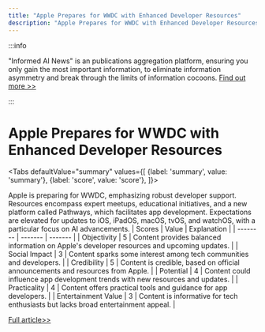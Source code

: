 ```yaml
---
title: "Apple Prepares for WWDC with Enhanced Developer Resources"
description: "Apple Prepares for WWDC with Enhanced Developer Resources"
---
```



:::info

"Informed AI News" is an publications aggregation platform, ensuring you only gain the most important information, to eliminate information asymmetry and break through the limits of information cocoons.  [Find out more >>](/docs/guides)

:::

# Apple Prepares for WWDC with Enhanced Developer Resources


<Tabs
	defaultValue="summary"
	values={[
	{label: 'summary', value: 'summary'},
	{label: 'score', value: 'score'},
]}>
<TabItem value="summary">


Apple is preparing for WWDC, emphasizing robust developer support. Resources encompass expert meetups, educational initiatives, and a new platform called Pathways, which facilitates app development. Expectations are elevated for updates to iOS, iPadOS, macOS, tvOS, and watchOS, with a particular focus on AI advancements.
</TabItem>
<TabItem value="score">
	| Scores     | Value   | Explanation |
	| -------- | ------- | ------- |
	| Objectivity  | 5    | Content provides balanced information on Apple's developer resources and upcoming updates.    |
	| Social Impact | 3     | Content sparks some interest among tech communities and developers.    |
	| Credibility    | 5    | Content is credible, based on official announcements and resources from Apple.    |
	| Potential    | 4    | Content could influence app development trends with new resources and updates.    |
	| Practicality    | 4    | Content offers practical tools and guidance for app developers.    |
	| Entertainment Value    | 3    | Content is informative for tech enthusiasts but lacks broad entertainment appeal.    |
</TabItem>
</Tabs>

[Full article>>](https://appleinsider.com/articles/24/06/07/ahead-of-wwdc-apple-highlights-its-collection-of-developer-resources)
